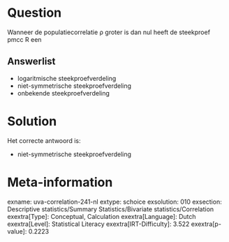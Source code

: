 Question
========

Wanneer de populatiecorrelatie ρ groter is dan nul heeft de steekproef
pmcc R een


Answerlist
----------

* logaritmische steekproefverdeling
* niet-symmetrische steekproefverdeling
* onbekende steekproefverdeling

Solution
========

Het correcte antwoord is: 

* niet-symmetrische steekproefverdeling

Meta-information
================
exname: uva-correlation-241-nl
extype: schoice
exsolution: 010
exsection: Descriptive statistics/Summary Statistics/Bivariate statistics/Correlation
exextra[Type]: Conceptual, Calculation
exextra[Language]: Dutch
exextra[Level]: Statistical Literacy
exextra[IRT-Difficulty]: 3.522
exextra[p-value]: 0.2223
